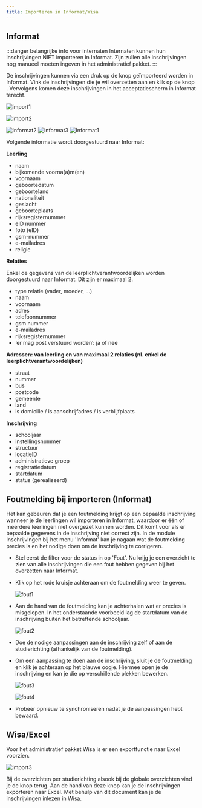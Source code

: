 ```yaml
---
title: Importeren in Informat/Wisa
---
```


## Informat

:::danger belangrijke info voor internaten
Internaten kunnen hun inschrijvingen NIET importeren in Informat. Zijn zullen alle inschrijvingen nog manueel moeten ingeven in het administratief pakket. 
:::

De inschrijvingen kunnen via een druk op de knop geïmporteerd worden in Informat. Vink de inschrijvingen die je wil overzetten aan en klik op de knop <LegacyAction text="Synchroniseer"/>. Vervolgens komen deze inschrijvingen in het acceptatiescherm in Informat terecht.

![import1](./import1.png)

![import2](./import2.jpg)

![Informat2](./Informat2.png)
![Informat3](./Informat3.png)
![Informat1](./Informat1.png)

Volgende informatie wordt doorgestuurd naar Informat:

**Leerling**
- naam
- bijkomende voorna(a)m(en)
- voornaam
- geboortedatum
- geboorteland
- nationaliteit
- geslacht
- geboorteplaats
- rijksregisternummer
- eID nummer
- foto (eID)
- gsm-nummer
- e-mailadres
- religie

**Relaties**

Enkel de gegevens van de leerplichtverantwoordelijken worden doorgestuurd naar Informat. Dit zijn er maximaal 2. 
- type relatie (vader, moeder, ...)
- naam
- voornaam
- adres
- telefoonnummer
- gsm nummer
- e-mailadres
- rijksregisternummer
- ‘er mag post verstuurd worden’: ja of nee

**Adressen: van leerling en van maximaal 2 relaties (nl. enkel de leerplichtverantwoordelijken)**
- straat
- nummer
- bus
- postcode
- gemeente
- land
- is domicilie / is aanschrijfadres / is verblijfplaats

**Inschrijving**
- schooljaar
- instellingsnummer
- structuur
- locatieID 
- administratieve groep
- registratiedatum
- startdatum
- status (gerealiseerd)

## Foutmelding bij importeren (Informat)

Het kan gebeuren dat je een foutmelding krijgt op een bepaalde inschrijving wanneer je de leerlingen wil importeren in Informat, waardoor er één of meerdere leerlingen niet overgezet kunnen worden. Dit komt voor als er bepaalde gegevens in de inschrijving niet correct zijn. In de module Inschrijvingen bij het menu 'Informat' kan je nagaan wat de foutmelding precies is en het nodige doen om de inschrijving te corrigeren. 

- Stel eerst de filter voor de status in op 'Fout'. Nu krijg je een overzicht te zien van alle inschrijvingen die een fout hebben gegeven bij het overzetten naar Informat.
- Klik op het rode kruisje achteraan om de foutmelding weer te geven.

    ![fout1](./fout1.png)

- Aan de hand van de foutmelding kan je achterhalen wat er precies is misgelopen. In het onderstaande voorbeeld lag de startdatum van de inschrijving buiten het betreffende schooljaar. 

    ![fout2](./fout2.png)

- Doe de nodige aanpassingen aan de inschrijving zelf of aan de studierichting (afhankelijk van de foutmelding). 
- Om een aanpassing te doen aan de inschrijving, sluit je de foutmelding en klik je achteraan op het blauwe oogje. Hiermee open je de inschrijving en kan je die op verschillende plekken bewerken. 

    ![fout3](./fout3.png)

    ![fout4](./fout4.png)

- Probeer opnieuw te synchroniseren nadat je de aanpassingen hebt bewaard. 


## Wisa/Excel

Voor het administratief pakket Wisa is er een exportfunctie naar Excel voorzien. 

![import3](./import3.jpg)

Bij de overzichten per studierichting alsook bij de globale overzichten vind je de knop <LegacyAction img="download.JPG"/> terug. Aan de hand van deze knop kan je de inschrijvingen exporteren naar Excel. Met behulp van dit document kan je de inschrijvingen inlezen in Wisa. 

